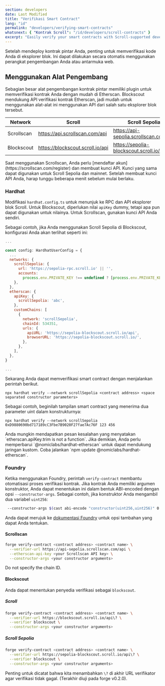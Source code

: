 ```yaml
---
section: developers
date: Last Modified
title: "Verifikasi Smart Contract"
lang: "id"
permalink: "developers/verifying-smart-contracts"
whatsnext: { "Kontrak Scroll": "/id/developers/scroll-contracts" }
excerpt: "Easily verify your smart contracts with Scroll-supported developer tooling"
---
```



Setelah mendeploy kontrak pintar Anda, penting untuk memverifikasi kode Anda di eksplorer blok. Ini dapat dilakukan secara otomatis menggunakan perangkat pengembangan Anda atau antarmuka web.

## Menggunakan Alat Pengembang

Sebagian besar alat pengembangan kontrak pintar memiliki plugin untuk memverifikasi kontrak Anda dengan mudah di Etherscan. Blockscout mendukung API verifikasi kontrak Etherscan, jadi mudah untuk menggunakan alat-alat ini menggunakan API dari salah satu eksplorer blok tersebut.

| Network    | Scroll | Scroll Sepolia                                  |
| ---------- | -------------------------------- | ---------------------------------------- |
| Scrollscan | https://api.scrollscan.com/api   | https://api-sepolia.scrollscan.com/api   |
| Blockscout | https://blockscout.scroll.io/api | https://sepolia-blockscout.scroll.io/api |

<Aside type="tip" title="Menggunakan API Scrollscan">
  Saat menggunakan Scrollscan, Anda perlu [mendaftar akun](https://scrollscan.com/register) dan membuat kunci API. Kunci yang sama dapat digunakan untuk Scroll Sepolia dan mainnet. Setelah membuat kunci API Anda, harap tunggu beberapa menit sebelum mulai berlaku.
</Aside>

### Hardhat

Modifikasi `hardhat.config.ts` untuk menunjuk ke RPC dan API eksplorer blok Scroll. Untuk Blockscout, diperlukan nilai `apiKey` dummy, tetapi apa pun dapat digunakan untuk nilainya. Untuk Scrollscan, gunakan kunci API Anda sendiri.

Sebagai contoh, jika Anda menggunakan Scroll Sepolia di Blockscout, konfigurasi Anda akan terlihat seperti ini:
```javascript
...

const config: HardhatUserConfig = {
  ...
  networks: {
    scrollSepolia: {
      url: 'https://sepolia-rpc.scroll.io' || '',
      accounts:
        process.env.PRIVATE_KEY !== undefined ? [process.env.PRIVATE_KEY] : [],
    },
  },
  etherscan: {
    apiKey: {
      scrollSepolia: 'abc',
    },
    customChains: [
      {
        network: 'scrollSepolia',
        chainId: 534351,
        urls: {
          apiURL: 'https://sepolia-blockscout.scroll.io/api',
          browserURL: 'https://sepolia-blockscout.scroll.io/',
        },
      },
    ],
  },
}

...
```

Sekarang Anda dapat memverifikasi smart contract dengan menjalankan perintah berikut.

```solidity
npx hardhat verify --network scrollSepolia <contract address> <space separated constructor parameters>
```

Sebagai contoh, beginilah tampilan smart contract yang menerima dua parameter uint dalam konstrukturnya:

```solidity
npx hardhat verify --network scrollSepolia 0xD9880690bd717189cC3Fbe7B9020F27fae7Ac76F 123 456
```

<Aside type="danger" title="Peringatan">
  Anda mungkin mendapatkan pesan kesalahan yang menyatakan `etherscan.apiKey.trim is not a function`. Jika demikian, Anda perlu memperbarui `@nomiclabs/hardhat-etherscan` untuk dapat mendukung jaringan kustom. Coba jalankan `npm update @nomiclabs/hardhat-etherscan`.
</Aside>

### Foundry

Ketika menggunakan Foundry, perintah `verify-contract` membantu otomatisasi proses verifikasi kontrak. Jika kontrak Anda memiliki argumen konstruktor, Anda dapat menentukan ini dalam bentuk ABI-encoded dengan opsi `--constructor-args`. Sebagai contoh, jika konstruktor Anda mengambil dua variabel `uint256`:

```bash
 --constructor-args $(cast abi-encode "constructor(uint256,uint256)" 0 7)
```

Anda dapat merujuk ke [dokumentasi Foundry](https://book.getfoundry.sh/reference/forge/forge-verify-contract) untuk opsi tambahan yang dapat Anda tentukan.


#### Scrollscan

```bash
forge verify-contract <contract address> <contract name> \
  --verifier-url https://api-sepolia.scrollscan.com/api \
  --etherscan-api-key <your Scrollscan API key> \
  --constructor-args <your constructor arguments>
```
<Aside type="caution" title="Caution">
  Do not specify the chain ID.
</Aside>

#### Blockscout

Anda dapat menentukan penyedia verifikasi sebagai `blockscout`.

##### Scroll 

```bash
forge verify-contract <contract address> <contract name> \
  --verifier-url https://blockscout.scroll.io/api\? \
  --verifier blockscout \
  --constructor-args <your constructor arguments>  
```

##### Scroll Sepolia

```bash
forge verify-contract <contract address> <contract name> \
  --verifier-url https://sepolia-blockscout.scroll.io/api\? \
  --verifier blockscout \
  --constructor-args <your constructor arguments>
```

Penting untuk dicatat bahwa kita menambahkan `\?` di akhir URL verifikator agar verifikasi tidak gagal. (Terakhir diuji pada forge v0.2.0).